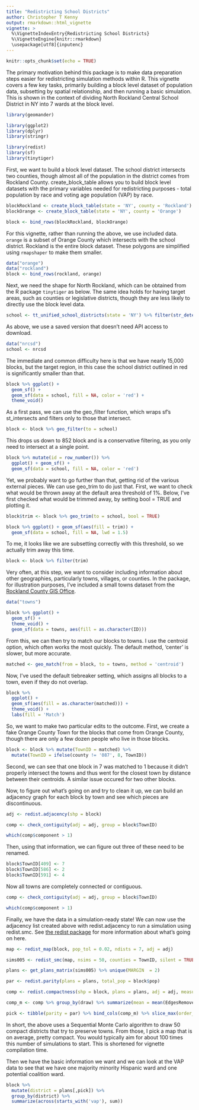 ```yaml
---
title: "Redistricting School Districts"
author: Christopher T Kenny
output: rmarkdown::html_vignette
vignette: >
  %\VignetteIndexEntry{Redistricting School Districts}
  %\VignetteEngine{knitr::rmarkdown}
  \usepackage[utf8]{inputenc}
---
```


```r
knitr::opts_chunk$set(echo = TRUE)
```

The primary motivation behind this package is to make data preparation steps easier for redistricting simulation methods within R. This vignette covers a few key tasks, primarily building a block level dataset of population data, subsetting by spatial relationship, and then running a basic simulation. This is shown in the context of dividing North Rockland Central School District in NY into 7 wards at the block level. 


```r
library(geomander)

library(ggplot2)
library(dplyr)
library(stringr)

library(redist)
library(sf)
library(tinytiger)
```


First, we want to build a block level dataset. The school district intersects two counties, though almost all of the population in the district comes from Rockland County. create_block_table allows you to build block level datasets with the primary variables needed for redistricting purposes - total population by race and voting age population (VAP) by race.
```r
blockRockland <- create_block_table(state = 'NY', county = 'Rockland')
blockOrange <- create_block_table(state = 'NY', county = 'Orange')

block <- bind_rows(blockRockland, blockOrange)
```

For this vignette, rather than running the above, we use included data. `orange` is a subset of Orange County which intersects with the school district. Rockland is the entire block dataset. These polygons are simplified using `rmapshaper` to make them smaller.
```r
data("orange")
data("rockland")
block <- bind_rows(rockland, orange)
```


Next, we need the shape for North Rockland, which can be obtained from the R package `tinytiger` as below. The same idea holds for having target areas, such as counties or legislative districts, though they are less likely to directly use the block level data.
```r
school <- tt_unified_school_districts(state = 'NY') %>% filter(str_detect(NAME, 'North Rockland'))
```
As above, we use a saved version that doesn't need API access to download.
```r
data("nrcsd")
school <- nrcsd
```

The immediate and common difficulty here is that we have nearly 15,000 blocks, but the target region, in this case the school district outlined in red is significantly smaller than that.
```r
block %>% ggplot() + 
  geom_sf() +
  geom_sf(data = school, fill = NA, color = 'red') +
  theme_void()
```
As a first pass, we can use the geo_filter function, which wraps sf's st_intersects and filters only to those that intersect.
```r
block <- block %>% geo_filter(to = school)
```

This drops us down to 852 block and is a conservative filtering, as you only need to intersect at a single point.
```r
block %>% mutate(id = row_number()) %>% 
  ggplot() + geom_sf() +
  geom_sf(data = school, fill = NA, color = 'red') 
```
Yet, we probably want to go further than that, getting rid of the various external pieces.
We can use geo_trim to do just that. First, we want to check what would be thrown away at the default area threshold of 1%. Below, I've first checked what would be trimmed away, by setting bool = TRUE and plotting it.
```r
block$trim <- block %>% geo_trim(to = school, bool = TRUE)

block %>% ggplot() + geom_sf(aes(fill = trim)) + 
  geom_sf(data = school, fill = NA, lwd = 1.5)
```

To me, it looks like we are subsetting correctly with this threshold, so we actually trim away this time.
```r
block <- block %>% filter(trim)
```


Very often, at this step, we want to consider including information about other geographies, particularly towns, villages, or counties. In the package, for illustration purposes, I've included a small towns dataset from the [Rockland County GIS Office](https://www.rocklandgis.com/portal/apps/sites/#/data/items/746ec7870a0b4f46b168e07369e79a27).
```r
data("towns")

block %>% ggplot() +
  geom_sf() +
  theme_void() +
  geom_sf(data = towns, aes(fill = as.character(ID)))
```

From this, we can then try to match our blocks to towns. I use the centroid option, which often works the most quickly. The default method, 'center' is slower, but more accurate.
```r
matched <- geo_match(from = block, to = towns, method = 'centroid')
```

Now, I've used the default tiebreaker setting, which assigns all blocks to a town, even if they do not overlap.
```r
block %>% 
  ggplot() +
  geom_sf(aes(fill = as.character(matched))) +
  theme_void() +
  labs(fill = 'Match')
```
So, we want to make two particular edits to the outcome. First, we create a fake Orange County Town for the blocks that come from Orange County, though there are only a few dozen people who live in those blocks.
```r
block <- block %>% mutate(TownID = matched) %>% 
  mutate(TownID = ifelse(county != '087', 8, TownID)) 
```

Second, we can see that one block in 7 was matched to 1 because it didn't properly intersect the towns and thus went for the closest town by distance between their centroids. A similar issue occured for two other blocks.

Now, to figure out what's going on and try to clean it up, we can build an adjacency graph for each block by town and see which pieces are discontinuous.

```r
adj <- redist.adjacency(shp = block)

comp <- check_contiguity(adj = adj, group = block$TownID)

which(comp$component > 1)
```


Then, using that information, we can figure out three of these need to be renamed.
```r
block$TownID[409] <- 7
block$TownID[586] <- 2
block$TownID[591] <- 4
```

Now all towns are completely connected or contiguous.
```r
comp <- check_contiguity(adj = adj, group = block$TownID)

which(comp$component > 1)
```

Finally, we have the data in a simulation-ready state! We can now use the adjacency list created above with redist.adjacency to run a simulation using redist.smc. See [the redist package](https://alarm-redist.github.io/) for more information about what's going on here.
```r
map <- redist_map(block, pop_tol = 0.02, ndists = 7, adj = adj)

sims005 <- redist_smc(map, nsims = 50, counties = TownID, silent = TRUE)

plans <- get_plans_matrix(sims005) %>% unique(MARGIN  = 2)

par <- redist.parity(plans = plans, total_pop = block$pop)

comp <- redist.compactness(shp = block, plans = plans, adj = adj, measure = 'EdgesRemoved')

comp_m <- comp %>% group_by(draw) %>% summarize(mean = mean(EdgesRemoved))

pick <- tibble(parity = par) %>% bind_cols(comp_m) %>% slice_max(order_by = mean, n = 1) %>% pull(draw)
```

In short, the above uses a Sequential Monte Carlo algorithm to draw 50 compact districts that try to preserve towns. From those, I pick a map that is on average, pretty compact. You would typically aim for about 100 times this number of simulations to start. This is shortened for vignette compilation time.

Then we have the basic information we want and we can look at the VAP data to see that we have one majority minority Hispanic ward and one potential coalition ward.
```r
block %>% 
  mutate(district = plans[,pick]) %>% 
  group_by(district) %>% 
  summarize(across(starts_with('vap'), sum))
```

